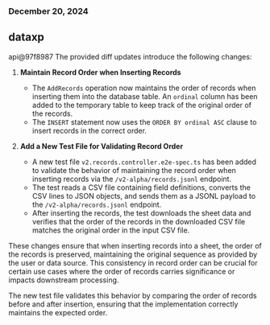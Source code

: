### December 20, 2024
## dataxp

api@97f8987
The provided diff updates introduce the following changes:

1. **Maintain Record Order when Inserting Records**
   - The `AddRecords` operation now maintains the order of records when inserting them into the database table. An `ordinal` column has been added to the temporary table to keep track of the original order of the records.
   - The `INSERT` statement now uses the `ORDER BY ordinal ASC` clause to insert records in the correct order.

2. **Add a New Test File for Validating Record Order**
   - A new test file `v2.records.controller.e2e-spec.ts` has been added to validate the behavior of maintaining the record order when inserting records via the `/v2-alpha/records.jsonl` endpoint.
   - The test reads a CSV file containing field definitions, converts the CSV lines to JSON objects, and sends them as a JSONL payload to the `/v2-alpha/records.jsonl` endpoint.
   - After inserting the records, the test downloads the sheet data and verifies that the order of the records in the downloaded CSV file matches the original order in the input CSV file.

These changes ensure that when inserting records into a sheet, the order of the records is preserved, maintaining the original sequence as provided by the user or data source. This consistency in record order can be crucial for certain use cases where the order of records carries significance or impacts downstream processing.

The new test file validates this behavior by comparing the order of records before and after insertion, ensuring that the implementation correctly maintains the expected order.